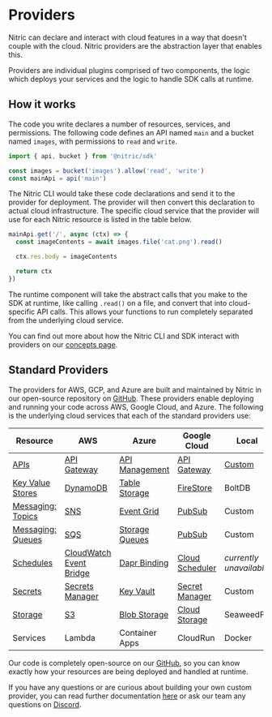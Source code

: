 
# Providers

Nitric can declare and interact with cloud features in a way that doesn't couple with the cloud. Nitric providers are the abstraction layer that enables this.

Providers are individual plugins comprised of two components, the logic which deploys your services and the logic to handle SDK calls at runtime.

## How it works

The code you write declares a number of resources, services, and permissions. The following code defines an API named `main` and a bucket named `images`, with permissions to `read` and `write`.

```js
import { api, bucket } from '@nitric/sdk'

const images = bucket('images').allow('read', 'write')
const mainApi = api('main')
```

The Nitric CLI would take these code declarations and send it to the provider for deployment. The provider will then convert this declaration to actual cloud infrastructure. The specific cloud service that the provider will use for each Nitric resource is listed in the table below.

```js
mainApi.get('/', async (ctx) => {
  const imageContents = await images.file('cat.png').read()

  ctx.res.body = imageContents

  return ctx
})
```

The runtime component will take the abstract calls that you make to the SDK at runtime, like calling `.read()` on a file, and convert that into cloud-specific API calls. This allows your functions to run completely separated from the underlying cloud service.

You can find out more about how the Nitric CLI and SDK interact with providers on our [concepts page](/guides/getting-started/concepts).

## Standard Providers

The providers for AWS, GCP, and Azure are built and maintained by Nitric in our open-source repository on [GitHub](https://github.com/nitrictech/nitric/tree/main/cloud). These providers enable deploying and running your code across AWS, Google Cloud, and Azure. The following is the underlying cloud services that each of the standard providers use:

| **Resource**                           | **AWS**                                              | **Azure**                                   | **Google Cloud**                             | **Local**                                                                          |
| -------------------------------------- | ---------------------------------------------------- | ------------------------------------------- | -------------------------------------------- | ---------------------------------------------------------------------------------- |
| [APIs](/apis)                          | [API Gateway](./providers/aws/apis)                  | [API Management](./providers/azure/apis)    | [API Gateway](./providers/gcp/apis)          | [Custom](https://github.com/nitrictech/cli/blob/main/pkg/cloud/gateway/gateway.go) |
| [Key Value Stores ](/keyvalue)         | [DynamoDB](./providers/aws/keyvalue)                 | [Table Storage](./providers/azure/keyvalue) | [FireStore](./providers/gcp/keyvalue)        | BoltDB                                                                             |
| [Messaging: Topics](/messaging#topics) | [SNS](./providers/aws/topics)                        | [Event Grid](./providers/azure/topics)      | [PubSub](./providers/gcp/topics)             | Custom                                                                             |
| [Messaging: Queues](/messaging#queues) | [SQS](./providers/aws/queues)                        | [Storage Queues](./providers/azure/queues)  | [PubSub](./providers/gcp/queues)             | Custom                                                                             |
| [Schedules](/schedules)                | [CloudWatch Event Bridge](./providers/aws/schedules) | [Dapr Binding](./providers/azure/schedules) | [Cloud Scheduler](./providers/gcp/schedules) | _currently unavailable_                                                            |
| [Secrets](/secrets)                    | [Secrets Manager](./providers/aws/secrets)           | [Key Vault](./providers/azure/secrets)      | [Secret Manager](./providers/gcp/secrets)    | Custom                                                                             |
| [Storage](/storage#buckets)            | [S3](./providers/aws/storage)                        | [Blob Storage](./providers/azure/storage)   | [Cloud Storage](./providers/gcp/storage)     | SeaweedFS                                                                          |
| Services                               | Lambda                                               | Container Apps                              | CloudRun                                     | Docker                                                                             |

Our code is completely open-source on our [GitHub](https://github.com/nitrictech/nitric), so you can know exactly how your resources are being deployed and handled at runtime.

If you have any questions or are curious about building your own custom provider, you can read further documentation [here](./providers/custom/building-custom-provider) or ask our team any questions on [Discord](https://nitric.io/chat).
